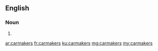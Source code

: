 ==English==

===Noun===
{{head|en}}

# {{plural of|carmaker}}

[[ar:carmakers]]
[[fr:carmakers]]
[[ku:carmakers]]
[[mg:carmakers]]
[[my:carmakers]]